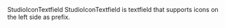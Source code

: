 
<Meta of={StudioIconTextfieldStories}/>

<Heading level={1} size='small'>
  StudioIconTextfield
</Heading>
<Paragraph>
  StudioIconTextfield is textfield that supports icons on the left side as prefix.
</Paragraph>

<Canvas of={StudioIconTextfieldStories.Preview}/>

